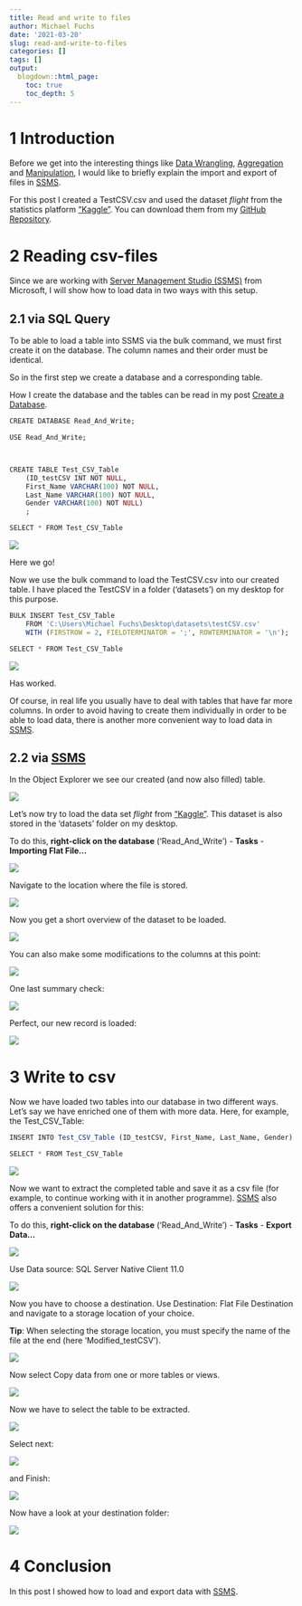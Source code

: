 ```yaml
---
title: Read and write to files
author: Michael Fuchs
date: '2021-03-20'
slug: read-and-write-to-files
categories: []
tags: []
output:
  blogdown::html_page:
    toc: true
    toc_depth: 5
---
```



# 1 Introduction

Before we get into the interesting things like [Data Wrangling](https://michael-fuchs-sql.netlify.app/2021/03/23/data-wrangling/), [Aggregation](https://michael-fuchs-sql.netlify.app/2021/03/26/data-aggregation/) and [Manipulation](https://michael-fuchs-sql.netlify.app/2021/03/29/data-manipulation/), I would like to briefly explain the import and export of files in [SSMS](https://docs.microsoft.com/en-us/sql/ssms/sql-server-management-studio-ssms?view=sql-server-ver15). 


For this post I created a TestCSV.csv and used the dataset *flight* from the statistics platform ["Kaggle"](https://www.kaggle.com). You can download them from my [GitHub Repository](https://github.com/MFuchs1989/Datasets-and-Miscellaneous/tree/main/datasets).



# 2 Reading csv-files

Since we are working with [Server Management Studio (SSMS)](https://docs.microsoft.com/en-us/sql/ssms/sql-server-management-studio-ssms?view=sql-server-ver15) from Microsoft, I will show how to load data in two ways with this setup. 


## 2.1 via SQL Query

To be able to load a table into SSMS via the bulk command, we must first create it on the database. The column names and their order must be identical. 

So in the first step we create a database and a corresponding table.

How I create the database and the tables can be read in my post [Create a Database](https://michael-fuchs-sql.netlify.app/2021/03/07/create-a-database/#create-a-new-database). 


```r
CREATE DATABASE Read_And_Write;

USE Read_And_Write;



CREATE TABLE Test_CSV_Table
    (ID_testCSV INT NOT NULL,
    First_Name VARCHAR(100) NOT NULL,
    Last_Name VARCHAR(100) NOT NULL,
	Gender VARCHAR(100) NOT NULL)
    ;

SELECT * FROM Test_CSV_Table
```

![](/post/2021-03-20-read-and-write-to-files_files/p8p1.png)

Here we go!


Now we use the bulk command to load the TestCSV.csv into our created table. 
I have placed the TestCSV in a folder ('datasets') on my desktop for this purpose. 


```r
BULK INSERT Test_CSV_Table
	FROM 'C:\Users\Michael Fuchs\Desktop\datasets\testCSV.csv'
	WITH (FIRSTROW = 2, FIELDTERMINATOR = ';', ROWTERMINATOR = '\n');
```

```r
SELECT * FROM Test_CSV_Table
```

![](/post/2021-03-20-read-and-write-to-files_files/p8p2.png)

Has worked.

Of course, in real life you usually have to deal with tables that have far more columns. In order to avoid having to create them individually in order to be able to load data, there is another more convenient way to load data in [SSMS](https://docs.microsoft.com/en-us/sql/ssms/sql-server-management-studio-ssms?view=sql-server-ver15). 



## 2.2 via [SSMS](https://docs.microsoft.com/en-us/sql/ssms/sql-server-management-studio-ssms?view=sql-server-ver15)


In the Object Explorer we see our created (and now also filled) table. 

![](/post/2021-03-20-read-and-write-to-files_files/p8p3.png)


Let's now try to load the data set *flight* from ["Kaggle"](https://www.kaggle.com). This dataset is also stored in the 'datasets' folder on my desktop.   


To do this, **right-click on the database** ('Read_And_Write') - **Tasks** - **Importing Flat File...**

![](/post/2021-03-20-read-and-write-to-files_files/p8p4.png)

Navigate to the location where the file is stored.

![](/post/2021-03-20-read-and-write-to-files_files/p8p5.png)


Now you get a short overview of the dataset to be loaded. 

![](/post/2021-03-20-read-and-write-to-files_files/p8p6.png)

You can also make some modifications to the columns at this point:

![](/post/2021-03-20-read-and-write-to-files_files/p8p7.png)


One last summary check: 

![](/post/2021-03-20-read-and-write-to-files_files/p8p8.png)

Perfect, our new record is loaded: 

![](/post/2021-03-20-read-and-write-to-files_files/p8p9.png)



# 3 Write to csv


Now we have loaded two tables into our database in two different ways. 
Let's say we have enriched one of them with more data. Here, for example, the Test_CSV_Table: 


```r
INSERT INTO Test_CSV_Table (ID_testCSV, First_Name, Last_Name, Gender) VALUES (4, 'Michael', 'Fuchs', 'male')

SELECT * FROM Test_CSV_Table
```

![](/post/2021-03-20-read-and-write-to-files_files/p8p10.png)

Now we want to extract the completed table and save it as a csv file (for example, to continue working with it in another programme). [SSMS](https://docs.microsoft.com/en-us/sql/ssms/sql-server-management-studio-ssms?view=sql-server-ver15) also offers a convenient solution for this:



To do this, **right-click on the database** ('Read_And_Write') - **Tasks** - **Export Data...**

![](/post/2021-03-20-read-and-write-to-files_files/p8p11.png)


Use Data source: SQL Server Native Client 11.0

![](/post/2021-03-20-read-and-write-to-files_files/p8p12.png)


Now you have to choose a destination.
Use Destination: Flat File Destination and navigate to a storage location of your choice.  

**Tip**: When selecting the storage location, you must specify the name of the file at the end (here 'Modified_testCSV'). 

![](/post/2021-03-20-read-and-write-to-files_files/p8p13.png)

Now select Copy data from one or more tables or views.

![](/post/2021-03-20-read-and-write-to-files_files/p8p14.png)


Now we have to select the table to be extracted. 

![](/post/2021-03-20-read-and-write-to-files_files/p8p15.png)

Select next:

![](/post/2021-03-20-read-and-write-to-files_files/p8p16.png)


and Finish:

![](/post/2021-03-20-read-and-write-to-files_files/p8p17.png)

Now have a look at your destination folder: 

![](/post/2021-03-20-read-and-write-to-files_files/p8p18.png)



# 4 Conclusion

In this post I showed how to load and export data with [SSMS](https://docs.microsoft.com/en-us/sql/ssms/sql-server-management-studio-ssms?view=sql-server-ver15). 

































